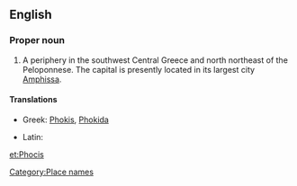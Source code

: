 ==English==

===Proper noun===
{{wikipedia}}
{{en-proper noun}}

# A periphery in the southwest Central Greece and north northeast of the Peloponnese.  The capital is presently located in its largest city [[Amphissa]].

====Translations====
{{trans-top|a periphery in the southwest Central Greece}}
* Greek: [[Phokis]], [[Phokida]]
{{trans-mid}}
* Latin: {{t-|la|Phocis}}
{{trans-bottom}}

[[Category:Place names]]

[[et:Phocis]]